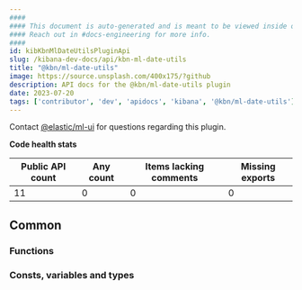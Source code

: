 ```yaml
---
####
#### This document is auto-generated and is meant to be viewed inside our experimental, new docs system.
#### Reach out in #docs-engineering for more info.
####
id: kibKbnMlDateUtilsPluginApi
slug: /kibana-dev-docs/api/kbn-ml-date-utils
title: "@kbn/ml-date-utils"
image: https://source.unsplash.com/400x175/?github
description: API docs for the @kbn/ml-date-utils plugin
date: 2023-07-20
tags: ['contributor', 'dev', 'apidocs', 'kibana', '@kbn/ml-date-utils']
---
```




Contact [@elastic/ml-ui](https://github.com/orgs/elastic/teams/ml-ui) for questions regarding this plugin.

**Code health stats**

| Public API count  | Any count | Items lacking comments | Missing exports |
|-------------------|-----------|------------------------|-----------------|
| 11 | 0 | 0 | 0 |

## Common

### Functions
<DocDefinitionList data={kbnMlDateUtilsObj.common.functions}/>

### Consts, variables and types
<DocDefinitionList data={kbnMlDateUtilsObj.common.misc}/>

